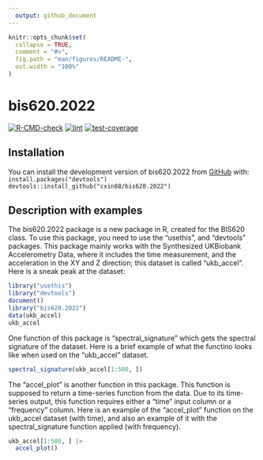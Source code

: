 ```yaml
---
  output: github_document
---
```

  
  <!-- README.md is generated from README.Rmd. Please edit that file -->
  
```r
knitr::opts_chunk$set(
  collapse = TRUE,
  comment = "#>",
  fig.path = "man/figures/README-",
  out.width = "100%"
)
```

# bis620.2022
[![R-CMD-check](https://github.com/cxin88/bis620.2022/actions/workflows/R-CMD-check.yaml/badge.svg)](https://github.com/cxin88/bis620.2022/actions/workflows/R-CMD-check.yaml)
[![lint](https://github.com/cxin88/bis620.2022/actions/workflows/lint.yaml/badge.svg)](https://github.com/cxin88/bis620.2022/actions/workflows/lint.yaml)
[![test-coverage](https://github.com/cxin88/bis620.2022/actions/workflows/test-coverage.yaml/badge.svg)](https://github.com/cxin88/bis620.2022/actions/workflows/test-coverage.yaml)


## Installation

You can install the development version of bis620.2022 from [GitHub](https://github.com/cxin88/bis620.2022) with: <br>
  `install.packages("devtools")` <br>
  `devtools::install_github("cxin88/bis620.2022")`

## Description with examples
The bis620.2022 package is a new package in R, created for the BIS620 class. To use this package, you need to use the "usethis", and "devtools" packages. This package mainly works with the Synthesized UKBiobank Accelerometry Data, where it includes the time measurement, and the acceleration in the XY and Z direction; this dataset is called "ukb_accel". Here is a sneak peak at the dataset:
```r
library("usethis")
library("devtools")
document()
library("bis620.2022")
data(ukb_accel)
ukb_accel
```
One function of this package is "spectral_signature" which gets the spectral signature of the dataset. Here is a brief example of what the functino looks like when used on the "ukb_accel" dataset.
```r
spectral_signature(ukb_accel[1:500, ])
```
The "accel_plot" is another function in this package. This function is supposed to return a time-series function from the data. Due to its time-series output, this function requires either a "time" input column or a "frequency" column. Here is an example of the "accel_plot" function on the ukb_accel dataset (with time), and also an example of it with the spectral_signature function applied (with frequency).
```r
ukb_accel[1:500, ] |>
  accel_plot()
```
